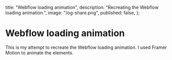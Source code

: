 
  title: "Webflow loading animation",
  description: "Recreating the Webflow loading animation.",
  image: "/og-share.png",
  published: false,
};

# Webflow loading animation

This is my attempt to recreate the Webflow loading animation. I used Framer Motion to animate the elements.

<WebflowLoader />
